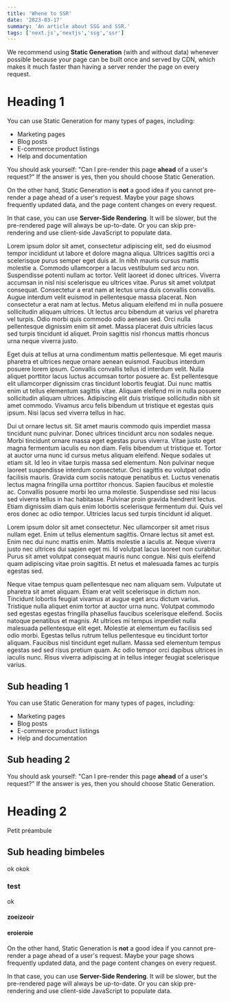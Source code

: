 ```yaml
---
title: 'Whene to SSR'
date: '2023-03-17'
summary: 'An article about SSG and SSR.'
tags: ['next.js','nextjs','ssg','ssr']
---
```


We recommend using **Static Generation** (with and without data) whenever possible because your page can be built once and served by CDN, which makes it much faster than having a server render the page on every request.

# Heading 1

You can use Static Generation for many types of pages, including:

- Marketing pages
- Blog posts
- E-commerce product listings
- Help and documentation

You should ask yourself: "Can I pre-render this page **ahead** of a user's request?" If the answer is yes, then you should choose Static Generation.

On the other hand, Static Generation is **not** a good idea if you cannot pre-render a page ahead of a user's request. Maybe your page shows frequently updated data, and the page content changes on every request.

In that case, you can use **Server-Side Rendering**. It will be slower, but the pre-rendered page will always be up-to-date. Or you can skip pre-rendering and use client-side JavaScript to populate data.

Lorem ipsum dolor sit amet, consectetur adipiscing elit, sed do eiusmod tempor incididunt ut labore et dolore magna aliqua. Ultrices sagittis orci a scelerisque purus semper eget duis at. In nibh mauris cursus mattis molestie a. Commodo ullamcorper a lacus vestibulum sed arcu non. Suspendisse potenti nullam ac tortor. Velit laoreet id donec ultrices. Viverra accumsan in nisl nisi scelerisque eu ultrices vitae. Purus sit amet volutpat consequat. Consectetur a erat nam at lectus urna duis convallis convallis. Augue interdum velit euismod in pellentesque massa placerat. Non consectetur a erat nam at lectus. Metus aliquam eleifend mi in nulla posuere sollicitudin aliquam ultrices. Ut lectus arcu bibendum at varius vel pharetra vel turpis. Odio morbi quis commodo odio aenean sed. Orci nulla pellentesque dignissim enim sit amet. Massa placerat duis ultricies lacus sed turpis tincidunt id aliquet. Proin sagittis nisl rhoncus mattis rhoncus urna neque viverra justo.

Eget duis at tellus at urna condimentum mattis pellentesque. Mi eget mauris pharetra et ultrices neque ornare aenean euismod. Faucibus interdum posuere lorem ipsum. Convallis convallis tellus id interdum velit. Nulla aliquet porttitor lacus luctus accumsan tortor posuere ac. Est pellentesque elit ullamcorper dignissim cras tincidunt lobortis feugiat. Dui nunc mattis enim ut tellus elementum sagittis vitae. Aliquam eleifend mi in nulla posuere sollicitudin aliquam ultrices. Adipiscing elit duis tristique sollicitudin nibh sit amet commodo. Vivamus arcu felis bibendum ut tristique et egestas quis ipsum. Nisi lacus sed viverra tellus in hac.

Dui ut ornare lectus sit. Sit amet mauris commodo quis imperdiet massa tincidunt nunc pulvinar. Donec ultrices tincidunt arcu non sodales neque. Morbi tincidunt ornare massa eget egestas purus viverra. Vitae justo eget magna fermentum iaculis eu non diam. Felis bibendum ut tristique et. Tortor at auctor urna nunc id cursus metus aliquam eleifend. Neque sodales ut etiam sit. Id leo in vitae turpis massa sed elementum. Non pulvinar neque laoreet suspendisse interdum consectetur. Orci sagittis eu volutpat odio facilisis mauris. Gravida cum sociis natoque penatibus et. Luctus venenatis lectus magna fringilla urna porttitor rhoncus. Sapien faucibus et molestie ac. Convallis posuere morbi leo urna molestie. Suspendisse sed nisi lacus sed viverra tellus in hac habitasse. Pulvinar proin gravida hendrerit lectus. Etiam dignissim diam quis enim lobortis scelerisque fermentum dui. Quis vel eros donec ac odio tempor. Ultricies lacus sed turpis tincidunt id aliquet.

Lorem ipsum dolor sit amet consectetur. Nec ullamcorper sit amet risus nullam eget. Enim ut tellus elementum sagittis. Ornare lectus sit amet est. Enim nec dui nunc mattis enim. Mattis molestie a iaculis at. Neque viverra justo nec ultrices dui sapien eget mi. Id volutpat lacus laoreet non curabitur. Purus sit amet volutpat consequat mauris nunc congue. Nisi quis eleifend quam adipiscing vitae proin sagittis. Et netus et malesuada fames ac turpis egestas sed.

Neque vitae tempus quam pellentesque nec nam aliquam sem. Vulputate ut pharetra sit amet aliquam. Etiam erat velit scelerisque in dictum non. Tincidunt lobortis feugiat vivamus at augue eget arcu dictum varius. Tristique nulla aliquet enim tortor at auctor urna nunc. Volutpat commodo sed egestas egestas fringilla phasellus faucibus scelerisque eleifend. Sociis natoque penatibus et magnis. At ultrices mi tempus imperdiet nulla malesuada pellentesque elit eget. Molestie at elementum eu facilisis sed odio morbi. Egestas tellus rutrum tellus pellentesque eu tincidunt tortor aliquam. Faucibus nisl tincidunt eget nullam. Massa sed elementum tempus egestas sed sed risus pretium quam. Ac odio tempor orci dapibus ultrices in iaculis nunc. Risus viverra adipiscing at in tellus integer feugiat scelerisque varius. 

## Sub heading 1

You can use Static Generation for many types of pages, including:

- Marketing pages
- Blog posts
- E-commerce product listings
- Help and documentation

## Sub heading 2

You should ask yourself: "Can I pre-render this page **ahead** of a user's request?" If the answer is yes, then you should choose Static Generation.

<CustomImage src="https://raw.githubusercontent.com/gitdagray/test-blogposts/main/images/ssg-benefits.PNG" alt="ChatGPT provides the benefits of Static-Site Generation" />

# Heading 2

Petit préambule

## Sub heading bimbeles

ok okok

### test
ok

#### zoeizeoir

#### eroieroie 

On the other hand, Static Generation is **not** a good idea if you cannot pre-render a page ahead of a user's request. Maybe your page shows frequently updated data, and the page content changes on every request.

In that case, you can use **Server-Side Rendering**. It will be slower, but the pre-rendered page will always be up-to-date. Or you can skip pre-rendering and use client-side JavaScript to populate data.